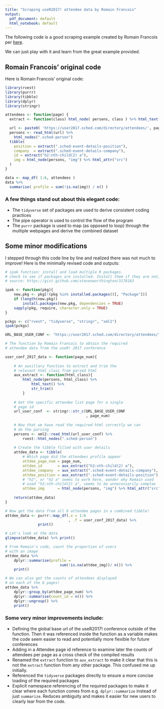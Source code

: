 ```yaml
---
title: "Scraping useR2017! attendee data by Romain Francois"
output:
  pdf_document: default
  html_notebook: default
---
```


The following code is a good scraping example created by Romain Francois per [here](https://gist.github.com/romainfrancois/75b717e83f07c6a5840a392401fe799f).

We can just play with it and learn from the great example provided.

## Romain Francois' original code

Here is Romain Francois' original code:

```r
library(rvest)
library(purrr)
library(tibble)
library(dplyr)
library(stringr)

attendees <- function(page) {
  extract <- function(class) html_node( persons, class ) %>% html_text() %>% str_trim()

  url <- paste0( 'https://user2017.sched.com/directory/attendees/', page )
  persons <- read_html(url) %>%
    html_nodes(".sched-person")
  tibble(
    position = extract(".sched-event-details-position"),
    company  = extract(".sched-event-details-company"),
    id = extract("h2:nth-child(2) a"),
    img = html_node(persons, "img") %>% html_attr("src")
  )
}

data <- map_df( 1:6, attendees )
data %>%
  summarise( profile = sum(!is.na(img)) / n() )
```

### A few things stand out about this elegant code:

* The `tidyverse` set of packages are used to derive consistent coding
practices
* The pipe operator is used to control the flow of the program
* The `purrr` package is used to map (as opposed to loop) through the
multiple webpages and derive the combined dataset

## Some minor modifications

I stepped through this code line by line and realized there was not much
to improve! Here is the minimally revised code and outputs:

```r
# ipak function: install and load multiple R packages.
# check to see if packages are installed. Install them if they are not, then load them into the R session.
# source: https://gist.github.com/stevenworthington/3178163

ipak <- function(pkg){
    new.pkg <- pkg[!(pkg %in% installed.packages()[, "Package"])]
    if (length(new.pkg)) 
        install.packages(new.pkg, dependencies = TRUE)
    sapply(pkg, require, character.only = TRUE)
}

pckgs <- c("rvest", "tidyverse", "stringr", "xml2")
ipak(pckgs)

URL_BASE_USER_CONF <- "https://user2017.sched.com/directory/attendees/"

# The function by Romain Francois to obtain the required
# attendee data from the useR! 2017 conference

user_conf_2017_data <- function(page_num){
    
    # An auxillary function to extract and trim the 
    # relevant html class from parsed html
    aux_extract <- function(html_class){
        html_node(persons, html_class) %>% 
            html_text() %>% 
            str_trim()
        }
    
    # Get the specific attendee list page for a single
    # page id
    url_user_conf  <- stringr::str_c(URL_BASE_USER_CONF
                                     , page_num)
    
    # Now that we have read the required html correctly we can
    # do the parsing
    persons <- xml2::read_html(url_user_conf) %>%
        rvest::html_nodes(".sched-person")
    
    # Create the tibble filled with user details
    attdee_data <- tibble(
        # Which page did the attendees profile appear
        attdee_page_num = page_num,
        attdee_id       = aux_extract("h2:nth-child(2) a"),
        attdee_company  = aux_extract(".sched-event-details-company"),
        attdee_position = aux_extract(".sched-event-details-position"),
        # "h2", or "h2 a" seems to work here, wonder why Romain used
        # used "h2:nth-child(2) a", seems to be unnecessarily complex
        attdee_img      = html_node(persons, "img") %>% html_attr("src"))
    
    return(attdee_data)
}

# Now get the data from all 6 attendee pages in a combined tibble!
attdee_data <- purrr::map_df(.x = 1:6
                             , .f = user_conf_2017_data) %>% 
               print()

# Let's look at the data
glimpse(attdee_data) %>% print()

# From Romain's code, count the proportion of users
# with an image
attdee_data %>% 
    dplyr::summarise(profile = 
                         sum(!is.na(attdee_img))/ n()) %>% 
    print()

# We can also get the counts of attendees displayed
# on each of the 6 pages!
attdee_data %>% 
    dplyr::group_by(attdee_page_num) %>% 
    dplyr::summarise(count_id = n()) %>% 
    dplyr::ungroup() %>% 
    print()
```

### Some very minor improvements include:

* Defining the global base url of the useR2017! conference outside of the function. Then it was referenced inside the function as a variable makes the code seem easier to read and potentially more flexible for future conferences
* Adding in a Attendee page id reference to examine later the counts
of attendees per page as a cross check of the compiled results
* Renamed the `extract` function to `aux_extract` to make it clear
that this is not the `extract` function from any other package. This confused me up initially.
* Referenced the `tidyverse` packages directly to ensure a more concise loading of the required packages
* Explicit namespace referencing of the required packages to make it clear
where each function comes from e.g. `dplyr::summarize` instead of just `summarize`. Reduces ambiguity and makes it easier for
new users to clearly lear from the code.

